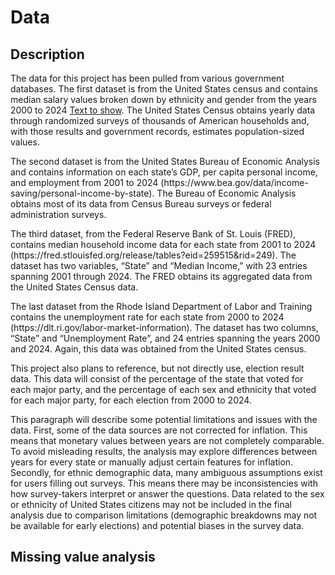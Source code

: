 # Data

## Description

The data for this project has been pulled from various government databases. The first dataset is from the United States census and contains median salary values broken down by ethnicity and gender from the years 2000 to 2024 [Text to show](https://www.census.gov/data/tables/time-series/demo/income-poverty/historical-income-people.html). The United States Census obtains yearly data through randomized surveys of thousands of American households and, with those results and government records, estimates population-sized values. 


The second dataset is from the United States Bureau of Economic Analysis and contains information on each state's GDP, per capita personal income, and employment from 2001 to 2024 (https://www.bea.gov/data/income-saving/personal-income-by-state). The Bureau of Economic Analysis obtains most of its data from Census Bureau surveys or federal administration surveys.  


The third dataset, from the Federal Reserve Bank of St. Louis (FRED), contains median household income data for each state from 2001 to 2024 (https://fred.stlouisfed.org/release/tables?eid=259515&rid=249). The dataset has two variables, "State" and "Median Income," with 23 entries spanning 2001 through 2024. The FRED obtains its aggregated data from the United States Census data. 


The last dataset from the Rhode Island Department of Labor and Training contains the unemployment rate for each state from 2000 to 2024 (https://dlt.ri.gov/labor-market-information). The dataset has two columns, "State" and "Unemployment Rate", and 24 entries spanning the years 2000 and 2024. Again, this data was obtained from the United States census. 


This project also plans to reference, but not directly use, election result data. This data will consist of the percentage of the state that voted for each major party, and the percentage of each sex and ethnicity that voted for each major party, for each election from 2000 to 2024. 

This paragraph will describe some potential limitations and issues with the data. First, some of the data sources are not corrected for inflation. This means that monetary values between years are not completely comparable. To avoid misleading results, the analysis may explore differences between years for every state or manually adjust certain features for inflation. Secondly, for ethnic demographic data, many ambiguous assumptions exist for users filling out surveys. This means there may be inconsistencies with how survey-takers interpret or answer the questions. Data related to the sex or ethnicity of United States citizens may not be included in the final analysis due to comparison limitations (demographic breakdowns may not be available for early elections) and potential biases in the survey data. 

## Missing value analysis
